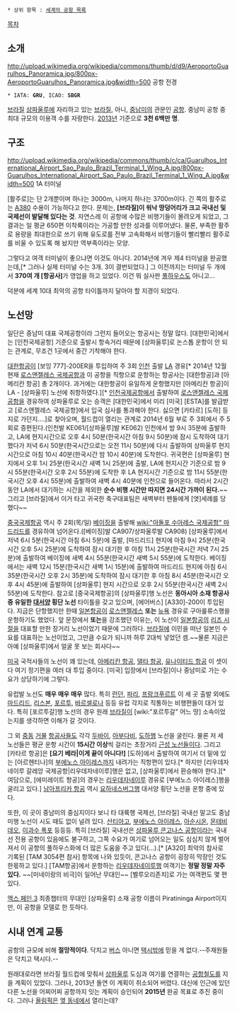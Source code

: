  * 상위 항목 : [[세계의 공항 목록]]

[[목차]]

== 소개 ==
http://upload.wikimedia.org/wikipedia/commons/thumb/d/d9/AeroportoGuarulhos_Panoramica.jpg/800px-AeroportoGuarulhos_Panoramica.jpg&width=500
공항 전경

 * IATA: '''GRU''', ICAO: '''SBGR'''

[[브라질]] [[상파울루]]에 자리하고 있는 [[브라질]], 아니, [[중남미]]의 관문인 [[공항]]. 중남미 공항 중 최대 규모의 이용객 수를 자랑한다. [[2013년]] 기준으로 '''3천 6백만 명'''.

== 구조 ==
http://upload.wikimedia.org/wikipedia/commons/thumb/c/ca/Guarulhos_International_Airport_Sao_Paulo_Brazil_Terminal_1_Wing_A.jpg/800px-Guarulhos_International_Airport_Sao_Paulo_Brazil_Terminal_1_Wing_A.jpg&width=500
1A 터미널

[활주로]는 단 2개뿐이며 하나는 3000m, 나머지 하나는 3700m이다. 긴 쪽의 활주로는 [[A380]] 수용이 가능하다고 한다. 문제는, '''[브라질]이 워낙 땅덩어리가 크고 국내선 및 국제선이 발달해 있다는 것'''. 자연스레 이 공항에 수많은 비행기들이 몰려오게 되었고, 그 결과는 일 평균 650편 이착륙이라는 가공할 만한 성과를 이루어냈다. 물론, 부족한 활주로 용량을 최대한으로 쓰기 위해 유도로를 전부 고속화해서 비행기들이 빨리빨리 활주로를 비울 수 있도록 해 놨지만 역부족이라는 모양.
 
그렇다고 여객 터미널이 좋으냐면 이것도 아니다. 2014년에 겨우 제4 터미널을 완공했는데,[* 그러나 실제 터미널 수는 3개. 3이 결번되었다.] 그 이전까지는 터미널 두 개에서 '''370여 개 [항공사]'''가 영업을 하고 있었다. 이건 뭐 실사판 [[풀하우스(개그 콘서트)|풀하우스]]도 아니고...

덕분에 세계 10대 최악의 공항 타이틀까지 달아야 할 지경이 되었다.

== 노선망 ==
일단은 중남미 대표 국제공항이라 그런지 들어오는 항공사는 정말 많다. [대한민국]에서는 [인천국제공항] 기준으로 출발시 항속거리 때문에 [상파울루]로 논스톱 운항이 안 되는 관계로, 무조건 1곳에서 중간 기착해야 한다. 

[[대한항공]]이 [보잉 777]-200ER을 투입하여 주 3회 [[인천국제공항|인천]] 출발 [[로스앤젤레스 국제공항|LA]] 경유[* 2014년 12월 현재 [[로스앤젤레스 국제공항]]과 이 공항을 직항으로 운항하는 항공사는 [대한항공]과 [아메리칸 항공] 총 2개이다. 과거에는 대한항공이 유일하게 운항했지만 [아메리칸 항공]이 LA - [상파울루] 노선에 취항하였다.][* [[인천국제공항]]에서 출발하여 [[로스앤젤레스 국제공항]]을 경유하여 상파울루로 오는 승객은 [대한민국]에서 미리 [미국] [ESTA]를 발급받고 [로스앤젤레스 국제공항]에서 입국 심사를 통과해야 한다. 싫으면 [카타르] [도하] 등지로 가던지....]로 찾아오며, 월드컵이 열리는 관계로 2014년 6월 부로 주 3회에서 주 5회로 증편된다.(인천발 KE061/[상파울루]발 KE062) 인천에서 밤 9시 35분에 출발하고, LA에 현지시간으로 오후 4시 50분(한국시간 아침 9시 50분)에 잠시 도착하여 대기했다가 저녁 6시 50분(한국시간으로는 오전 11시 50분)에 다시 출발하여 상파울루 현지시간으로 아침 10시 40분(한국시간 밤 10시 40분)에 도착한다. 귀국편은 [상파울루] 현지에서 오후 1시 25분(한국시간 새벽 1시 25분)에 출발, LA에 현지시간 기준으로 밤 9시 55분(한국시간 오후 2시 55분)에 도착한 후 LA 현지시간 기준으로 밤 11시 55분(한국시간 오후 4시 55분)에 출발하여 새벽 4시 40분에 인천으로 들어온다. 따라서 2시간 동안 LA에서 대기하는 시간을 제외한 '''순수 비행 시간만 따지면 24시간 가까이 된다.'''~~그리고 [브라질]에서 이거 타고 귀국한 축구대표팀은 새벽부터 팬들에게 [엿]세례를 당했다~~

[[중국국제항공]] 역시 주 2회(목/일) [[베이징 서우두 국제공항|베이징]]을 출발해 [[wiki:"아돌포 수아레스 국제공항" 마드리드]]를 경유하여 넘어온다.([베이징]발 CA907/상파울루발 CA908) [상파울루]에서 저녁 6시 5분(한국시간 아침 6시 5분)에 출발, [마드리드] 현지에 아침 9시 25분(한국시간 오후 5시 25분)에 도착하여 잠시 대기한 후 아침 11시 25분(한국시간 저녁 7시 25분)에 출발하여 베이징에 새벽 4시 55분(한국시간 새벽 5시 55분)에 도착한다. 베이징에서는 새벽 12시 15분(한국시간 새벽 1시 15분)에 출발하여 마드리드 현지에 아침 6시 35분(한국시간 오후 2시 35분)에 도착하여 잠시 대기한 후 아침 8시 45분(한국시간 오후 4시 45분)에 출발하여 [상파울루] 현지 시간으로 오후 2시 55분(한국시간 새벽 2시 55분)에 도착한다. 참고로 [중국국제항공]의 [상파울루]행 노선은 '''동아시아 소재 항공사 중 유일한 [[대서양]] 횡단 노선''' 타이틀을 갖고 있으며, [에어버스] [A330]-200이 투입된다. 지금은 단항했지만 한때 [[일본항공]]이 [[로스앤젤레스]] '''또는''' [[존 F. 케네디 국제공항|뉴욕]] 경유로 구아룰류스행을 운항하기도 했었다. 앞 문장에서 '''또는'''을 강조했던 이유는, 이 노선이 [[일본항공]]의 [[리즈 시절]]을 대표할 만한 장거리 노선이었기 때문에 그러하다. [[브라질]]에 이민을 떠난 일본인 수요를 대표하는 노선이었고, 그만큼 수요가 되니까 하루 2대씩 넣었던 셈.~~물론 지금은 아예 [상파울루]에서 얼굴 못 보는 회사다~~

[[미국]] 국적사들의 노선이 꽤 있는데, [[아메리칸 항공]], [[델타 항공]], [[유나이티드 항공]] 이 셋이 다 여기 정기편을 여러 대 투입 중이다. [미국] 입장에서 [브라질]이나 중남미로 가는 수요가 상당하기에 그렇다.

유럽발 노선도 '''매우 매우 매우''' 많다. 특히 [[히드로 공항|런던]], [[파리 샤를 드 골 국제공항|파리]], [[프랑크푸르트 국제공항|프랑크푸르트]] 이 세 곳 출발 외에도 [[마드리드]], [[리스본]], [[포르투]], [[바르셀로나]] 등등 유럽 각지로 직통하는 비행편들이 대거 있다. 특히 [포르투갈]행 노선의 경우 원래 [[브라질]]이 [wiki:"포르투갈" 어느 땅] 소속이었는지를 생각하면 이해가 갈 것이다.

그 외 [[에미레이트 항공|중동]] [[에티하드 항공|거물]] [[카타르 항공|항공사들]]도 각각 [[두바이 국제공항|두바이]], [[아부다비]], [[도하]]행 노선을 굴린다. 물론 저 세 노선들은 평균 운항 시간이 '''15시간 이상'''씩 걸리는 초장거리 [[근성열차|근성 노선]]들이다. 그리고 [카타르 항공]은 '''[요기 베라|이게 끝이 아니다!]''' [도하]에서 출발하여 여기서 더 밑에 있는 [아르헨티나]의 [[부에노스 아이레스]]까지 내려가는 직항편이 있다.[* 하지만 [리우데자네이루 갈레앙 국제공항|리우데자네이루]행은 없고, [상파울루]에서 환승해야 한다.][* 여담으로, [에미레이트 항공]의 경우는 [[리우데자네이루 갈레앙 국제공항|리우데자네이루]] 경유로 [부에노스 아이레스]행을 굴리고 있다.] [[남아프리카 항공]] 역시 [[요하네스버그]]행 대서양 횡단 노선을 운항 중에 있다.

또한, 이 곳이 중남미의 중심지이다 보니 타 대륙행 국제선, [브라질] 국내선 말고도 중남미행 노선이 시도 때도 없이 널려 있다. [[산티아고]], [[부에노스 아이레스]], [[아순시온]], [[몬테비데오]], [[이과수 폭포]] 등등등. 특히 [브라질] 국내선은 [[상파울루 콘고나스 공항]]이라는 국내선 전용 공항이 있음에도 불구하고, 그쪽 수요가 여기로 넘어오는 일도 심심치 않게 벌어져서 이 공항의 풀하우스화에 더 많은 도움을 주고 있다(...).[* [A320] 최악의 참사로 기록된 [TAM 3054편 참사] 항목에 나와 있듯이, 콘고나스 공항이 굉장히 막장인 것도 한몫하고 있다.] [TAM항공]에서 운항하는 [[리우데자네이루 갈레앙 국제공항|리우데자네이루]]행 여객기는 '''정말 정말 자주 있다.''' ~~[미네이랑의 비극]이 일어난 무대인~~ [벨루오리존치]로 가는 여객편도 몇 편 있다.

[[맥스 페인 3]] 최종챕터의 무대인 [상파울루] 소재 공항 이름이 Piratininga Airport이지만, 이 공항을 모델로 한 듯하다.

== 시내 연계 교통 ==
공항의 규모에 비해 '''절망적이다'''. 닥치고 [[버스]] 아니면 [[택시]]밖에 믿을 게 없다.--주재원들은 닥치고 택시다.--

원래대로라면 브라질 월드컵에 맞춰서 [[상파울루]] 도심과 여기를 연결하는 [[공항철도]]를 지을 계획이 있었다. 그러나, 2013년 돌연 이 계획이 취소되어 버렸다. 대신에 인근에 있던 다른 노선을 어찌어찌 공항까지 잇는 계획이 승인되어 '''2015년''' 완공 목표로 추진 중이다. 그러나 [[올림픽]]은 [[2016 리우데자네이루 올림픽|옆 동네에서]] 열리는데?

